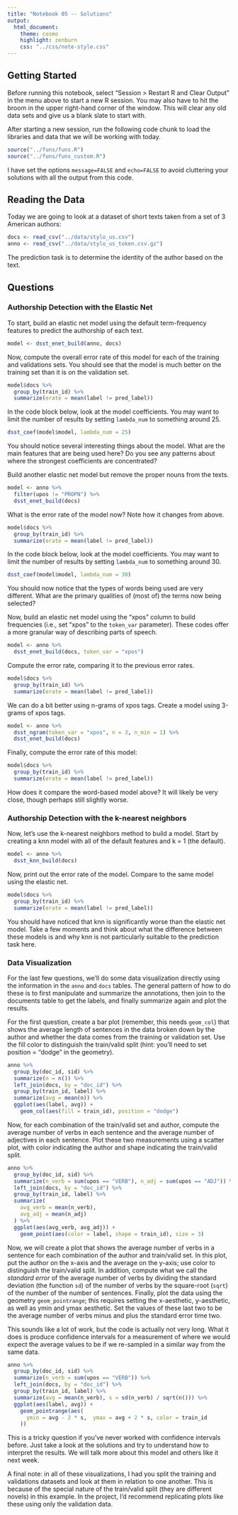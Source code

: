 ```yaml
---
title: "Notebook 05 -- Solutions"
output:
  html_document:
    theme: cosmo
    highlight: zenburn
    css: "../css/note-style.css"
---
```


## Getting Started

Before running this notebook, select "Session > Restart R and Clear Output" in
the menu above to start a new R session. You may also have to hit the broom in
the upper right-hand corner of the window. This will clear any old data sets and
give us a blank slate to start with.

After starting a new session, run the following code chunk to load the
libraries and data that we will be working with today.

```r
source("../funs/funs.R")
source("../funs/funs_custom.R")
```

I have set the options `message=FALSE` and `echo=FALSE` to avoid cluttering
your solutions with all the output from this code.

## Reading the Data

Today we are going to look at a dataset of short texts taken from a set of 3
American authors:

```r
docs <- read_csv("../data/stylo_us.csv")
anno <- read_csv("../data/stylo_us_token.csv.gz")
```

The prediction task is to determine the identity of the author based on the
text.

## Questions

### Authorship Detection with the Elastic Net

To start, build an elastic net model using the default term-frequency features
to predict the authorship of each text. 

```r
model <- dsst_enet_build(anno, docs)
```

Now, compute the overall error rate of this model for each of the training and 
validations sets. You should see that the model is much better on the training
set than it is on the validation set.

```r
model$docs %>%
  group_by(train_id) %>%
  summarize(erate = mean(label != pred_label))
```

In the code block below, look at the model coefficients. You may want to limit
the number of results by setting `lambda_num` to something around 25.

```r
dsst_coef(model$model, lambda_num = 25)
```

You should notice several interesting things about the model. What are the main
features that are being used here? Do you see any patterns about where the
strongest coefficients are concentrated?

Build another elastic net model but remove the proper nouns from the texts.

```r
model <- anno %>%
  filter(upos != "PROPN") %>%
  dsst_enet_build(docs)
```

What is the error rate of the model now? Note how it changes from above.

```r
model$docs %>%
  group_by(train_id) %>%
  summarize(erate = mean(label != pred_label))
```

In the code block below, look at the model coefficients. You may want to limit
the number of results by setting `lambda_num` to something around 30.

```r
dsst_coef(model$model, lambda_num = 30)
```

You should now notice that the types of words being used are very different.
What are the primary qualities of (most of) the terms now being selected?

Now, build an elastic net model using the "xpos" column to build frequencies
(i.e., set "xpos" to the `token_var` parameter). These codes offer a more
granular way of describing parts of speech.

```r
model <- anno %>%
  dsst_enet_build(docs, token_var = "xpos")
```

Compute the error rate, comparing it to the previous error rates.

```r
model$docs %>%
  group_by(train_id) %>%
  summarize(erate = mean(label != pred_label))
```

We can do a bit better using n-grams of xpos tags. Create a model using 3-grams
of xpos tags.

```r
model <- anno %>%
  dsst_ngram(token_var = "xpos", n = 3, n_min = 1) %>%
  dsst_enet_build(docs)
```

Finally, compute the error rate of this model:

```r
model$docs %>%
  group_by(train_id) %>%
  summarize(erate = mean(label != pred_label))
```

How does it compare the word-based model above? It will likely be very close,
though perhaps still slightly worse.

### Authorship Detection with the k-nearest neighbors

Now, let's use the k-nearest neighbors method to build a model. Start by
creating a knn model with all of the default features and k = 1 (the default).

```r
model <- anno %>%
  dsst_knn_build(docs)
```

Now, print out the error rate of the model. Compare to the same model using
the elastic net.

```r
model$docs %>%
  group_by(train_id) %>%
  summarize(erate = mean(label != pred_label))
```

You should have noticed that knn is significantly worse than the elastic net
model. Take a few moments and think about what the difference between these
models is and why knn is not particularly suitable to the prediction task here.

### Data Visualization

For the last few questions, we'll do some data visualization directly using the
information in the `anno` and `docs` tables. The general pattern of how to do
these is to first manipulate and summarize the annotations, then join to the
documents table to get the labels, and finally summarize again and plot the
results.

For the first question, create a bar plot (remember, this needs `geom_col`) 
that shows the average length of sentences in the data broken down by the 
author and whether the data comes from the training or validation set. Use
the fill color to distinguish the train/valid split (hint: you'll need to set
position = "dodge" in the geometry).

```r
anno %>%
  group_by(doc_id, sid) %>%
  summarize(n = n()) %>%
  left_join(docs, by = "doc_id") %>%
  group_by(train_id, label) %>%
  summarize(avg = mean(n)) %>%
  ggplot(aes(label, avg)) +
    geom_col(aes(fill = train_id), position = "dodge")
```

Now, for each combination of the train/valid set and author, compute the average
number of verbs in each sentence and the average number of adjectives in each
sentence. Plot these two measurements using a scatter plot, with color
indicating the author and shape indicating the train/valid split.

```r
anno %>%
  group_by(doc_id, sid) %>%
  summarize(n_verb = sum(upos == "VERB"), n_adj = sum(upos == "ADJ")) %>%
  left_join(docs, by = "doc_id") %>%
  group_by(train_id, label) %>%
  summarize(
    avg_verb = mean(n_verb),
    avg_adj = mean(n_adj)
  ) %>%
  ggplot(aes(avg_verb, avg_adj)) +
    geom_point(aes(color = label, shape = train_id), size = 3)
```

Now, we will create a plot that shows the average number of verbs in a sentence
for each combination of the author and train/valid set. In this plot, put the
author on the x-axis and the average on the y-axis; use color to distinguish
the train/valid split. In addition, compute what we call the *standard error*
of the average number of verbs by dividing the standard deviation (the function
`sd`) of the number of verbs by the square-root (`sqrt`) of the number of the
number of sentences. Finally, plot the data using the geometry `geom_pointrange`;
this requires setting the x-aesthetic, y-aesthetic, as well as ymin and ymax
aesthetic. Set the values of these last two to be the average number of verbs
minus and plus the standard error time two. 

This sounds like a lot of work, but the code is actually not very long. What it
does is produce confidence intervals for a measurement of where we would expect
the average values to be if we re-sampled in a similar way from the same data.

```r
anno %>%
  group_by(doc_id, sid) %>%
  summarize(n_verb = sum(upos == "VERB")) %>%
  left_join(docs, by = "doc_id") %>%
  group_by(train_id, label) %>%
  summarize(avg = mean(n_verb), s = sd(n_verb) / sqrt(n())) %>%
  ggplot(aes(label, avg)) +
    geom_pointrange(aes(
      ymin = avg - 2 * s,  ymax = avg + 2 * s, color = train_id
    ))
```

This is a tricky question if you've never worked with confidence intervals 
before. Just take a look at the solutions and try to understand how to interpret
the results. We will talk more about this model and others like it next week.

A final note: in all of these visualizations, I had you split the training and
validations datasets and look at them in relation to one another. This is 
because of the special nature of the train/valid split (they are different 
novels) in this example. In the project, I'd recommend replicating plots like
these using only the validation data.
